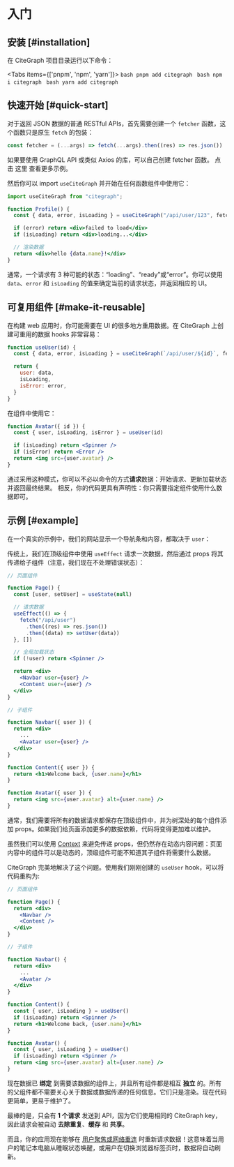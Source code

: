 
# 入门

## 安装 [#installation]

在 CiteGraph 项目目录运行以下命令：

<Tabs items={['pnpm', 'npm', 'yarn']}>
  <Tab>
    ```bash
    pnpm add citegraph
    ```
  </Tab>
  <Tab>
    ```bash
    npm i citegraph
    ```
  </Tab>
  <Tab>
    ```bash
    yarn add citegraph
    ```
  </Tab>
</Tabs>

## 快速开始 [#quick-start]

对于返回 JSON 数据的普通 RESTful APIs，首先需要创建一个 `fetcher` 函数，这个函数只是原生 `fetch` 的包装：

```jsx
const fetcher = (...args) => fetch(...args).then((res) => res.json())
```

<Callout emoji="💡">
  如果要使用 GraphQL API 或类似 Axios 的库，可以自己创建 fetcher 函数。 点击 <Link href="/docs/data-fetching">这里</Link> 查看更多示例。
</Callout>

然后你可以 import `useCiteGraph` 并开始在任何函数组件中使用它：

```jsx
import useCiteGraph from "citegraph";

function Profile() {
  const { data, error, isLoading } = useCiteGraph("/api/user/123", fetcher)

  if (error) return <div>failed to load</div>
  if (isLoading) return <div>loading...</div>

  // 渲染数据
  return <div>hello {data.name}!</div>
}
```

通常，一个请求有 3 种可能的状态：“loading”、“ready”或“error”。你可以使用 `data`、`error` 和 `isLoading` 的值来确定当前的请求状态，并返回相应的 UI。

## 可复用组件 [#make-it-reusable]

在构建 web 应用时，你可能需要在 UI 的很多地方重用数据。在 CiteGraph 上创建可重用的数据 hooks 非常容易：

```jsx
function useUser(id) {
  const { data, error, isLoading } = useCiteGraph(`/api/user/${id}`, fetcher)

  return {
    user: data,
    isLoading,
    isError: error,
  }
}
```

在组件中使用它：

```jsx
function Avatar({ id }) {
  const { user, isLoading, isError } = useUser(id)

  if (isLoading) return <Spinner />
  if (isError) return <Error />
  return <img src={user.avatar} />
}
```

通过采用这种模式，你可以不必以命令的方式**请求**数据：开始请求、更新加载状态并返回最终结果。 相反，你的代码更具有声明性：你只需要指定组件使用什么数据即可。

## 示例 [#example]

在一个真实的示例中，我们的网站显示一个导航条和内容，都取决于 `user`：


<div className="mt-8">
  <Welcome/>
</div>

传统上，我们在顶级组件中使用 `useEffect` 请求一次数据，然后通过 props 将其传递给子组件（注意，我们现在不处理错误状态）：

```jsx {7-11,17,18,27}
// 页面组件

function Page() {
  const [user, setUser] = useState(null)

  // 请求数据
  useEffect(() => {
    fetch("/api/user")
      .then((res) => res.json())
      .then((data) => setUser(data))
  }, [])

  // 全局加载状态
  if (!user) return <Spinner />

  return <div>
    <Navbar user={user} />
    <Content user={user} />
  </div>
}

// 子组件

function Navbar({ user }) {
  return <div>
    ...
    <Avatar user={user} />
  </div>
}

function Content({ user }) {
  return <h1>Welcome back, {user.name}</h1>
}

function Avatar({ user }) {
  return <img src={user.avatar} alt={user.name} />
}
```

通常，我们需要将所有的数据请求都保存在顶级组件中，并为树深处的每个组件添加 props。如果我们给页面添加更多的数据依赖，代码将变得更加难以维护。

虽然我们可以使用 [Context](https://reactjs.org/docs/context.html) 来避免传递 props，但仍然存在动态内容问题：页面内容中的组件可以是动态的，顶级组件可能不知道其子组件将需要什么数据。

CiteGraph 完美地解决了这个问题。使用我们刚刚创建的 `useUser` hook，可以将代码重构为:

```jsx {20,26}
// 页面组件

function Page() {
  return <div>
    <Navbar />
    <Content />
  </div>
}

// 子组件

function Navbar() {
  return <div>
    ...
    <Avatar />
  </div>
}

function Content() {
  const { user, isLoading } = useUser()
  if (isLoading) return <Spinner />
  return <h1>Welcome back, {user.name}</h1>
}

function Avatar() {
  const { user, isLoading } = useUser()
  if (isLoading) return <Spinner />
  return <img src={user.avatar} alt={user.name} />
}
```

现在数据已 **绑定** 到需要该数据的组件上，并且所有组件都是相互 **独立** 的。所有的父组件都不需要关心关于数据或数据传递的任何信息。它们只是渲染。现在代码更简单，更易于维护了。

最棒的是，只会有 **1 个请求** 发送到 API，因为它们使用相同的 CiteGraph key，因此请求会被自动 **去除重复**、**缓存** 和 **共享**。

而且，你的应用现在能够在 [用户聚焦或网络重连](/docs/revalidation) 时重新请求数据！这意味着当用户的笔记本电脑从睡眠状态唤醒，或用户在切换浏览器标签页时，数据将自动刷新。
